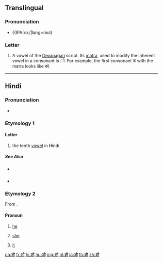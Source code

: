{{Devanagari character info|hex=0913|name=DEVANAGARI LETTER O|image=[[File:Deva-o.png|100px]]}}
==Translingual==

===Pronunciation===
* {{IPA|/oː/|lang=mul}

===Letter===
{{mul-Deva|o}}

# A vowel of the [[Devanagari]] script. Its [[matra]], used to modify the inherent vowel in a consonant is &#x200c;&#x094B;. For example, the first consonant क with the matra looks like को.

----

==Hindi==

===Pronunciation===
* {{IPA|/oː/|lang=hi}}

===Etymology 1===

====Letter====
{{head|hi|letter}}

# the tenth [[vowel]] in Hindi

=====See Also=====
* {{sense|matra}} {{l|hi|ो|tr=o}}
* {{list:Devanagari script letters/hi}}

===Etymology 2===
From {{etyl|fa|hi}} {{m|fa|او}}.

====Pronoun====
{{hi-pron|ur=او|g=mf}}

# {{lb|hi|rare}} [[he]]
# {{lb|hi|rare}} [[she]]
# {{lb|hi|rare}} [[it]]

[[ca:ओ]]
[[fr:ओ]]
[[hi:ओ]]
[[hu:ओ]]
[[mg:ओ]]
[[nl:ओ]]
[[ja:ओ]]
[[th:ओ]]
[[zh:ओ]]